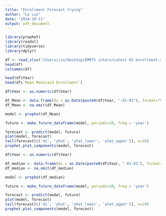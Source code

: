 ```yaml
---
title: "Enrollment Forecast trying"
author: "Le Luo"
date: "2024-10-11"
output: pdf_document
---
```


```r
library(prophet)
library(readxl)
library(tidyverse)
library(dplyr)

df <- read_xlsx("/Users/jio/Desktop/EMRTS intern/Latest NJ enrollment.xlsx")
head(df)
colnames(df)
```
```r
head(df$Year)
head(df$`Mean Medicaid Enrollment`)

df$Year <- as.numeric(df$Year)

df_Mean <- data.frame(ds = as.Date(paste0(df$Year, "-01-01"), format="%Y-%m-%d"), y = df$`Mean Medicaid Enrollment`)
df_Mean <- na.omit(df_Mean)

model <- prophet(df_Mean)

future <- make_future_dataframe(model, periods=10, freq = 'year')

forecast <- predict(model, future)
plot(model, forecast)
tail(forecast[c('ds', 'yhat', 'yhat_lower', 'yhat_upper')], n=10)
prophet_plot_components(model, forecast)
```

```r
df$Year <- as.numeric(df$Year)

df_median <- data.frame(ds = as.Date(paste0(df$Year, "-01-01"), format="%Y-%m-%d"), y = df$`Median Medicaid Enrollment`)
df_median <- na.omit(df_median)

model <- prophet(df_median)

future <- make_future_dataframe(model, periods=10, freq = 'year')

forecast <- predict(model, future)
plot(model, forecast)
tail(forecast[c('ds', 'yhat', 'yhat_lower', 'yhat_upper')], n=10)
prophet_plot_components(model, forecast)
```